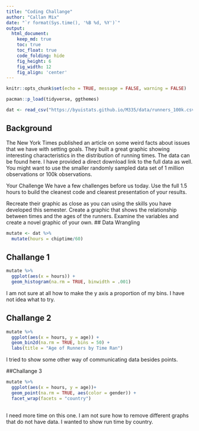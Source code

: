 ```yaml
---
title: "Coding Challange"
author: "Callan Mix"
date: "`r format(Sys.time(), '%B %d, %Y')`"
output:
  html_document:  
    keep_md: true
    toc: true
    toc_float: true
    code_folding: hide
    fig_height: 6
    fig_width: 12
    fig_align: 'center'
---
```


```r
knitr::opts_chunk$set(echo = TRUE, message = FALSE, warning = FALSE)
```

```r
pacman::p_load(tidyverse, ggthemes)


```

```r
dat <- read_csv("https://byuistats.github.io/M335/data/runners_100k.csv")
```

## Background

The New York Times published an article on some weird facts about issues that we have with setting goals. They built a great graphic showing interesting characteristics in the distribution of running times. The data can be found here. I have provided a direct download link to the full data as well. You might want to use the smaller randomly sampled data set of 1 million observations or 100k observations.

Your Challenge
We have a few challenges before us today. Use the full 1.5 hours to build the cleanest code and clearest presentation of your results.

Recreate their graphic as close as you can using the skills you have developed this semester.
Create a graphic that shows the relationship between times and the ages of the runners.
Examine the variables and create a novel graphic of your own.
## Data Wrangling

```r
mutate <- dat %>% 
  mutate(hours = chiptime/60)

```

## Challange 1

```r
mutate %>% 
  ggplot(aes(x = hours)) +
  geom_histogram(na.rm = TRUE, binwidth = .001)
```

I am not sure at all how to make the y axis a proportion of my bins. I have not idea what to try.

## Challange 2
```r
mutate %>% 
  ggplot(aes(x = hours, y = age)) +
  geom_bin2d(na.rm = TRUE, bins = 50) +
  labs(title = "Age of Runners by Time Ran")

```

I tried to show some other way of communicating data besides points. 

##Challange 3
```r
mutate %>% 
  ggplot(aes(x = hours, y = age))+
  geom_point(na.rm = TRUE, aes(color = gender)) +
  facet_wrap(facets = "country")
  
```

I need more time on this one. I am not sure how to remove different graphs that do not have data. I wanted to show run time by country.


